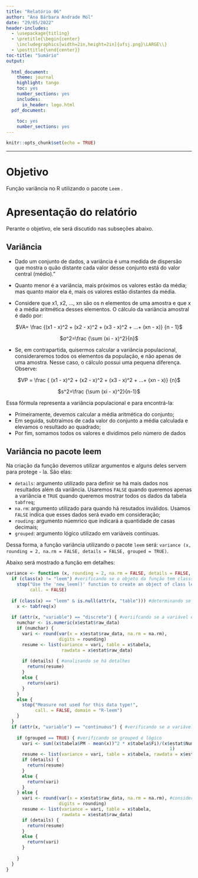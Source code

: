 ```yaml
---
title: "Relatório 06"
author: "Ana Bárbara Andrade Mól"
date: "29/05/2022"
header-includes:
  - \usepackage{titling}
  - \pretitle{\begin{center}
    \includegraphics[width=2in,height=2in]{ufsj.png}\LARGE\\}
  - \posttitle{\end{center}}
toc-title: "Sumário"
output:
  
  html_document:
    theme: journal
    highlight: tango
    toc: yes
    number_sections: yes
    includes:
      in_header: logo.html
  pdf_document:
    
    toc: yes
    number_sections: yes
---
```


```r
knitr::opts_chunk$set(echo = TRUE)
```
--- 

# Objetivo

Função variância no R utilizando o pacote  `Leem` .

# Apresentação do relatório

Perante o objetivo, ele será discutido nas subseções abaixo.

## Variância

  - Dado um conjunto de dados, a variância é uma medida de dispersão que mostra o quão distante cada valor desse conjunto está do valor central (médio)."

  - Quanto menor é a variância, mais próximos os valores estão da média; mas quanto maior ela é, mais os valores estão distantes da média.
  
  - Considere que x1, x2, …, xn são os n elementos de uma amostra e que x é a média aritmética desses elementos. O cálculo da variância amostral é dado por:
  
  <center>
  
  $VA= \frac {(x1 - x)^2 + (x2 - x)^2 + (x3 - x)^2 + ...+ (xn - x)} {n - 1}$
  
  $σ^2=\frac {\sum (xi - x)^2}{n}$
  
  </center>
  

  - Se, em contrapartida, quisermos calcular a variância populacional, consideraremos todos os elementos da população, e não apenas de uma amostra. Nesse caso, o cálculo possui uma pequena diferença. Observe:

  <center>
  $VP = \frac { (x1 - x)^2 + (x2 - x)^2 + (x3 - x)^2 + ...+ (xn - x)} {n}$
  
  $s^2=\frac {\sum (xi - x)^2}{n-1}$
  </center>
  
Essa fórmula representa a variância populacional e para encontrá-la:
  
  - Primeiramente, devemos calcular a média aritmética do conjunto;
  - Em seguida, subtraímos de cada valor do conjunto a média calculada e elevamos o resultado ao quadrado;
  - Por fim, somamos todos os valores e dividimos pelo número de dados

## Variância no pacote leem 

Na criação da função devemos utilizar argumentos e alguns deles servem para protege - la. São elas: 

  - `details`: argumento utilizado para definir se há mais dados nos resultados além da variância. Usaremos `FALSE` quando queremos apenas a variância e `TRUE` quando queremos mostrar todos os dados da tabela `tabfreq`;
  - `na.rm`: argumento utilizado para quando há resutados inválidos. Usamos `FALSE` indica que esses dados será evado em consideração;
  - `rouding`: argumento núemrico que indicará a quantidade de casas decimais;
  - `grouped`: argumento lógico utilizado em variáveis contínuas. 

Dessa forma, a função variância utilizando o pacote `leem` será: `variance (x, rounding = 2, na.rm = FALSE, details = FALSE, grouped = TRUE)`.

Abaixo será mostrado a função em detalhes: 


```r
variance <- function (x, rounding = 2, na.rm = FALSE, details = FALSE, grouped = TRUE) {
  if (class(x) != "leem") #verificando se o objeto da função tem classse leem
    stop("Use the 'new_leem()' function to create an object of class leem!", 
         call. = FALSE) 
         
  if (class(x) == "leem" & is.null(attr(x, "table"))) #determinando se a variável vem de tabfreq 
    x <- tabfreq(x)
    
  if (attr(x, "variable") == "discrete") { #veriifcando se a variável é discreta
    numchar <- is.numeric(x$estat$raw_data)
    if (numchar) {
      vari <- round(var(x = x$estat$raw_data, na.rm = na.rm), 
                    digits = rounding)
      resume <- list(variance = vari, table = x$tabela, 
                     rawdata = x$estat$raw_data)
                     
      if (details) { #analisando se há detalhes 
        return(resume)
      }
      else {
        return(vari)
      }
    }
    else {
      stop("Measure not used for this data type!", 
           call. = FALSE, domain = "R-leem")
    }
  }
  if (attr(x, "variable") == "continuous") { #verificando se a variável é contínua
  
    if (grouped == TRUE) { #verificando se grouped é lógico
      vari <- sum((x$tabela$PM - mean(x))^2 * x$tabela$Fi)/(x$estat$Numero_amostra - 
                                                              1)
      resume <- list(variance = vari, table = x$tabela, rawdata = x$estat$raw_data)
      if (details) {
        return(resume)
      }
      else {
        return(vari)
      }
    } else {
      vari <- round(var(x = x$estat$raw_data, na.rm = na.rm), #considera valores não disponíveis 
                    digits = rounding)
      resume <- list(variance = vari, table = x$tabela, 
                     rawdata = x$estat$raw_data)
      if (details) {
        return(resume)
      }
      else {
        return(vari)
      }
      
    }
  }
}
  




```
